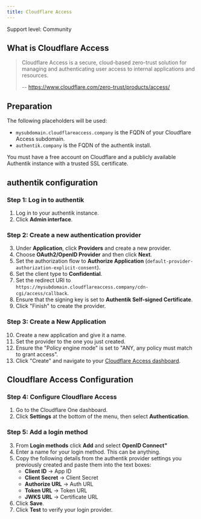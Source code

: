 ```yaml
---
title: Cloudflare Access
---
```


<span class="badge badge--secondary">Support level: Community</span>

## What is Cloudflare Access

> Cloudflare Access is a secure, cloud-based zero-trust solution for managing and authenticating user access to internal applications and resources.
>
> -- https://www.cloudflare.com/zero-trust/products/access/

## Preparation

The following placeholders will be used:

-   `mysubdomain.cloudflareaccess.company` is the FQDN of your Cloudflare Access subdomain.
-   `authentik.company` is the FQDN of the authentik install.

You must have a free account on Cloudflare and a publicly available Authentik instance with a trusted SSL certificate.

## authentik configuration

### Step 1: Log in to authentik

1. Log in to your authentik instance.
2. Click **Admin interface**.

### Step 2: Create a new authentication provider

3. Under **Application**, click **Providers** and create a new provider.
4. Choose **OAuth2/OpenID Provider** and then click **Next**.
5. Set the authorization flow to **Authorize Application** (`default-provider-authorization-explicit-consent`).
6. Set the client type to **Confidential**.
7. Set the redirect URI to `https://mysubdomain.cloudflareaccess.company/cdn-cgi/access/callback`.
8. Ensure that the signing key is set to **Authentik Self-signed Certificate**.
9. Click "Finish" to create the provider.

### Step 3: Create a New Application

10. Create a new application and give it a name.
11. Set the provider to the one you just created.
12. Ensure the "Policy engine mode" is set to "ANY, any policy must match to grant access".
13. Click "Create" and navigate to your [Cloudflare Access dashboard](https://one.dash.cloudflare.com).

## Cloudflare Access Configuration

### Step 4: Configure Cloudflare Access

1. Go to the Cloudflare One dashboard.
2. Click **Settings** at the bottom of the menu, then select **Authentication**.

### Step 5: Add a login method

3. From **Login methods** click **Add** and select **OpenID Connect"**
4. Enter a name for your login method. This can be anything.
5. Copy the following details from the authentik provider settings you previously created and paste them into the text boxes:
    - **Client ID** -> App ID
    - **Client Secret** -> Client Secret
    - **Authorize URL** -> Auth URL
    - **Token URL** -> Token URL
    - **JWKS URL** -> Certificate URL
6. Click **Save**.
7. Click **Test** to verify your login provider.
